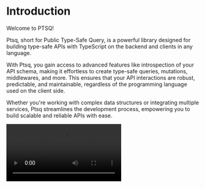 
# Introduction

Welcome to PTSQ!

Ptsq, short for Public Type-Safe Query, is a powerful library designed for building type-safe APIs with TypeScript on the backend and clients in any language.

With Ptsq, you gain access to advanced features like introspection of your API schema, making it effortless to create type-safe queries, mutations, middlewares, and more. This ensures that your API interactions are robust, predictable, and maintainable, regardless of the programming language used on the client side.

Whether you're working with complex data structures or integrating multiple services, Ptsq streamlines the development process, empowering you to build scalable and reliable APIs with ease.

<Video src="/assets/server-client.mp4" />

## Motivation

Both [tRPC](https://trpc.io/) and [GraphQL](https://graphql.org/) offer compelling features for building type-safe backends, but each has its limitations. While tRPC provides type safety, it lacks schema introspection, making it unsuitable for creating type-safe open APIs. Conversely, GraphQL offers schema introspection, enabling type-safe open APIs, but setting up projects and writing resolvers can be complex.

This library, however, bridges the gap between these two worlds by combining the best features of both approaches. It provides the type safety of tRPC while also offering schema introspection capabilities akin to GraphQL. With this library, developers can enjoy the ease of use and simplicity of tRPC while benefiting from the flexibility and openness of GraphQL's schema introspection, resulting in a powerful and versatile solution for building type-safe APIs.

## Requirements

You have to enable `strictNullChecks` or use `strict` mode which includes `strictNullChecks`. Otherwise Typebox cannot correctly infer the types of your schemas.

```json copy filename="tsconfig.json"
{
  "$schema": "https://json.schemastore.org/tsconfig",
  //...
  "compilerOptions": {
    "strictNullChecks": true // <- must be true
    //...
  }
  //...
}
```
